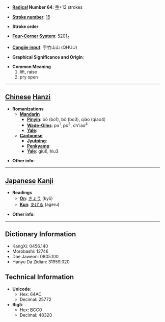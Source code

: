 * '''[[Wiktionary:Chinese radical index| Radical]] Number 64''': [[Wiktionary:Chinese radical index 手|手]]+12 strokes

* '''[[Wiktionary:Chinese total strokes index|Stroke number]]''': [[Wiktionary:Chinese total strokes index 15|15]]

* '''Stroke order''': 

* '''[[Wiktionary:Chinese four corner index|Four-Corner System]]''': 5201<sub>4</sub>

* '''[[Wiktionary:Chinese Cangjie index|Cangjie input]]''': 手竹山山 (QHUU)

* '''Graphical Significance and Origin''': 

* '''Common Meaning'''
*#lift, raise
*# pry open


----

== [[Chinese]] [[Hanzi]] ==

* '''Romanizations'''
** '''[[Mandarin]]'''
*** '''[[Pinyin]]''': bō (bo1), bǒ (bo3), qiào (qiao4)
*** '''[[Wade-Giles]]''': po<sup>1</sup>, po<sup>3</sup>, ch'iao<sup>4</sup>
*** '''[[Yale]]''': 
** '''[[Cantonese]]'''
*** '''[[Jyutping]]''':
*** '''[[Penkyamp]]''': 
*** '''[[Yale]]''': giu6, hiu3

* '''Other info''': 

----

== [[Japanese]] [[Kanji]] ==

* '''Readings'''
** '''[[On]]''': [[きょう]] (kyō)
** '''[[Kun]]''': [[あげる]] (ageru)

* '''Other info''':  

----

== Dictionary Information ==

* KangXi: 0456.140
* Morobashi: 12746
* Dae Jaweon: 0805.100
* Hanyu Da Zidian: 31959.020

== Technical Information ==

* '''Unicode''':
** Hex: 64AC
** Decimal: 25772
* '''Big5''':
** Hex: BCC0
** Decimal: 48320